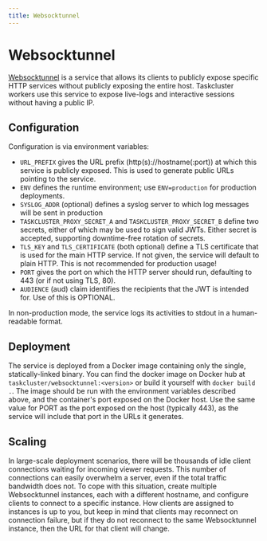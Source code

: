 ```yaml
---
title: Websocktunnel
---
```


# Websocktunnel

[Websocktunnel](/docs/reference/tools/websocktunnel) is a service that allows its clients to publicly expose specific HTTP services without publicly exposing the entire host.
Taskcluster workers use this service to expose live-logs and interactive sessions without having a public IP.

## Configuration

Configuration is via environment variables:

* `URL_PREFIX` gives the URL prefix (http(s)://hostname(:port)) at which this service is publicly exposed.
  This is used to generate public URLs pointing to the service.
* `ENV` defines the runtime environment; use `ENV=production` for production deployments.
* `SYSLOG_ADDR` (optional) defines a syslog server to which log messages will be sent in production
* `TASKCLUSTER_PROXY_SECRET_A` and `TASKCLUSTER_PROXY_SECRET_B` define two secrets, either of which may be used to sign valid JWTs.
  Either secret is accepted, supporting downtime-free rotation of secrets.
* `TLS_KEY` and `TLS_CERTIFICATE` (both optional) define a TLS certificate that is used for the main HTTP service.
  If not given, the service will default to plain HTTP.
  This is not recommended for production usage!
* `PORT` gives the port on which the HTTP server should run, defaulting to 443 (or if not using TLS, 80).
* `AUDIENCE` (aud) claim identifies the recipients that the JWT is intended for. Use of this is OPTIONAL.

In non-production mode, the service logs its activities to stdout in a human-readable format.

## Deployment

The service is deployed from a Docker image containing only the single, statically-linked binary.
You can find the docker image on Docker hub at `taskcluster/websocktunnel:<version>` or build it yourself with `docker build .`.
The image should be run with the environment variables described above, and the container's port exposed on the Docker host.
Use the same value for PORT as the port exposed on the host (typically 443), as the service will include that port in the URLs it generates.

## Scaling

In large-scale deployment scenarios, there will be thousands of idle client connections waiting for incoming viewer requests.
This number of connections can easily overwhelm a server, even if the total traffic bandwidth does not.
To cope with this situation, create multiple Websocktunnel instances, each with a different hostname, and configure clients to connect to a specific instance.
How clients are assigned to instances is up to you, but keep in mind that clients may reconnect on connection failure, but if they do not reconnect to the same Websocktunnel instance, then the URL for that client will change.
